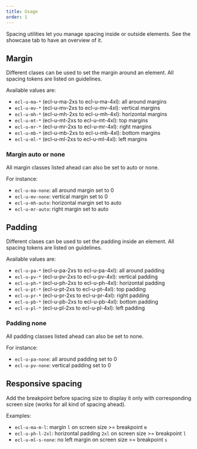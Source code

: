 ```yaml
---
title: Usage
order: 1
---
```



<Paragraph size="lead">
  Spacing utilities let you manage spacing inside or outside elements. See the
  showcase tab to have an overview of it.
</Paragraph>

## Margin

Different clases can be used to set the margin around an element. All spacing tokens are listed on <Link to="/eu/guidelines/spacing/">guidelines</Link>.

Available values are:

- `ecl-u-ma-*` (ecl-u-ma-2xs to ecl-u-ma-4xl): all around margins
- `ecl-u-mv-*` (ecl-u-mv-2xs to ecl-u-mv-4xl): vertical margins
- `ecl-u-mh-*` (ecl-u-mh-2xs to ecl-u-mh-4xl): horizontal margins
- `ecl-u-mt-*` (ecl-u-mt-2xs to ecl-u-mt-4xl): top margins
- `ecl-u-mr-*` (ecl-u-mr-2xs to ecl-u-mr-4xl): right margins
- `ecl-u-mb-*` (ecl-u-mb-2xs to ecl-u-mb-4xl): bottom margins
- `ecl-u-ml-*` (ecl-u-ml-2xs to ecl-u-ml-4xl): left margins

### Margin auto or none

All margin classes listed ahead can also be set to auto or none.

For instance:

- `ecl-u-ma-none`: all around margin set to 0
- `ecl-u-mv-none`: vertical margin set to 0
- `ecl-u-mh-auto`: horizontal margin set to auto
- `ecl-u-mr-auto`: right margin set to auto

## Padding

Different clases can be used to set the padding inside an element. All spacing tokens are listed on <Link to="/eu/guidelines/spacing/">guidelines</Link>.

Available values are:

- `ecl-u-pa-*` (ecl-u-pa-2xs to ecl-u-pa-4xl): all around padding
- `ecl-u-pv-*` (ecl-u-pv-2xs to ecl-u-pv-4xl): vertical padding
- `ecl-u-ph-*` (ecl-u-ph-2xs to ecl-u-ph-4xl): horizontal padding
- `ecl-u-pt-*` (ecl-u-pt-2xs to ecl-u-pt-4xl): top padding
- `ecl-u-pr-*` (ecl-u-pr-2xs to ecl-u-pr-4xl): right padding
- `ecl-u-pb-*` (ecl-u-pb-2xs to ecl-u-pb-4xl): bottom padding
- `ecl-u-pl-*` (ecl-u-pl-2xs to ecl-u-pl-4xl): left padding

### Padding none

All padding classes listed ahead can also be set to none.

For instance:

- `ecl-u-pa-none`: all around padding set to 0
- `ecl-u-pv-none`: vertical padding set to 0

## Responsive spacing

Add the breakpoint before spacing size to display it only with corresponding screen size (works for all kind of spacing ahead).

Examples:

- `ecl-u-ma-m-l`: margin `l` on screen size >= breakpoint `m`
- `ecl-u-ph-l-2xl`: horizontal padding `2xl` on screen size >= breakpoint `l`
- `ecl-u-ml-s-none`: no left margin on screen size >= breakpoint `s`

